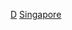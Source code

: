 {{Catnav|頁面分類|各種主題的頁面分類|按國家分類|各國人物|新加坡人}}
{{Catnav|頁面分類|人类社会|人物|各國人物|新加坡人}}
{{Catnav|頁面分類|人物|各國人物|新加坡人}}
{{Catnav|頁面分類|人物|各職業人物|艺术家|导演}}
{{Catnav|頁面分類|人物|各職業人物|导演}}
{{Catnav|頁面分類|人文學科|艺术|艺术家|导演}}
{{Catnav|頁面分類|人文學科|文学|戏剧|导演}}
{{Commons category|Film directors from Singapore}}

[[Category:各職業新加坡人|D]]
[[Category:各国导演|Singapore]]